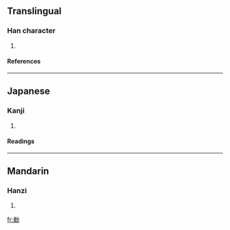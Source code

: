 ==Translingual==
===Han character===
{{Han char|rn=19|rad=力|as=12|sn=14|four=|canj=火火大尸 (FFKS)}}
# {{defn|Han}}
====References====
{{Han ref|kx=0149.230|dkj=02446|dj=0337.150|hdz=10380.140|uh=52EC|ud=21228}}
----
==Japanese==
===Kanji===
{{ja-kanji|grade=|rs=力12}}
# {{defn|Japanese}} 
====Readings====
{{ja-readings|on=[[けん]] (ken)|kun=[[つとめる]] (tsutomeru), [[すこやか]] (sukoyaka)}}
----
==Mandarin==
===Hanzi===
{{cmn-hanzi|pin=[[juàn]] (juan4)|wg=chüan<sup>4</sup>}}
# {{defn|Mandarin}}

[[fr:勬]]